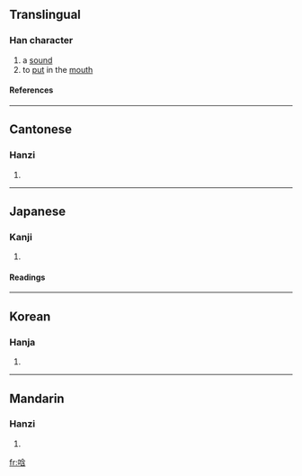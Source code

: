 ==Translingual==
===Han character===
{{Han char|rn=30|rad=口|as=07|sn=10|four=6806<sub>2</sub>|canj=口人戈口 (ROIR), X口人戈口 (XROIR)}}
# a [[sound]]
# to [[put]] in the [[mouth]]
====References====
{{Han ref|kx=0191.300|dkj=03695|dj=0411.060|hdz=10632.040|uh=5505|ud=21765|bh=D0FD|bd=53501}}
----
==Cantonese==
===Hanzi===
{{yue-hanzi|jyut=|y=hom1}}
# {{defn|Cantonese}}
----
==Japanese==
===Kanji===
{{ja-kanji|grade=|rs=口07}}
# {{defn|Japanese}} 
====Readings====
{{ja-readings|on=[[かん]] (kan), [[こん]] (kon), [[ごん]] (gon)|kun=[[ふくむ]] (fukumu), [[ふくませもの]] (fukumasemono)}}
----
==Korean==
===Hanja===
{{ko-hanja|hangeul=함|rv=ham|mr=ham}}
# {{defn|Korean}}
----
==Mandarin==
===Hanzi===
{{cmn-hanzi|pin=[[hān]] ([[han1]]), [[hán]] ([[han2]]), [[hàn]] ([[han4]])|wg=han<sup>1</sup>, han<sup>2</sup>, han<sup>4</sup>}}
# {{defn|Mandarin}}

[[fr:唅]]